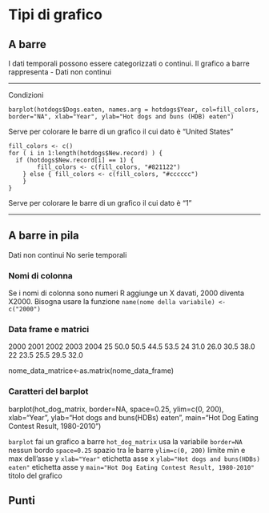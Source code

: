   

# Tipi di grafico
## A barre
I dati temporali possono essere categorizzati o continui. Il grafico a barre rappresenta 
 - Dati non continui


----------


Condizioni

    barplot(hotdogs$Dogs.eaten, names.arg = hotdogs$Year, col=fill_colors, border="NA", xlab="Year", ylab="Hot dogs and buns (HDB) eaten")

Serve per colorare le barre di un grafico il cui dato è “United States”
  
  
    fill_colors <- c()
    for ( i in 1:length(hotdogs$New.record) ) { 
      if (hotdogs$New.record[i] == 1) {
    		fill_colors <- c(fill_colors, "#821122")
    	} else { fill_colors <- c(fill_colors, "#cccccc")
    	}
    }

Serve per colorare le barre di un grafico il cui dato è “1”

----------

## A barre in pila
Dati non continui
No serie temporali

### Nomi di colonna
Se i nomi di colonna sono numeri R aggiunge un X davati, 2000 diventa X2000. Bisogna usare la funzione `name(nome della variabile) <- c("2000")`

### Data frame e matrici
2000    2001    2002    2003    2004
25      50.0    50.5    44.5    53.5
24      31.0    26.0    30.5    38.0
22      23.5    25.5    29.5    32.0

nome_data_matrice<-as.matrix(nome_data_frame)

### Caratteri del barplot

barplot(hot_dog_matrix, border=NA, space=0.25, ylim=c(0, 200), xlab="Year", ylab="Hot dogs and buns(HDBs) eaten", main="Hot Dog Eating Contest Result, 1980-2010")

`barplot` fai un grafico a barre
`hot_dog_matrix` usa la variabile
`border=NA` nessun bordo
`space=0.25` spazio tra le barre 
`ylim=c(0, 200)` limite min e max dell'asse y
`xlab="Year"` etichetta asse x
`ylab="Hot dogs and buns(HDBs) eaten"` etichetta asse y
`main="Hot Dog Eating Contest Result, 1980-2010"` titolo del grafico

## Punti